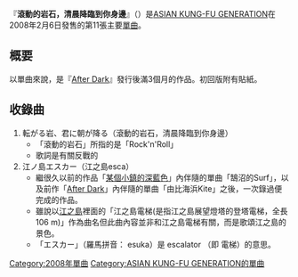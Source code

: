 {{Infobox song
| name       = 滾動的岩石，清晨降臨到你身邊
| type       = [[單曲|單曲]]
| artist     = [[ASIAN_KUNG-FU_GENERATION|ASIAN KUNG-FU GENERATION]]
| released   = 2008年2月6日
| cover      = Korogaru_Iwa_Kimi_ni_Asa_ga_Furu_CD_Cover.jpg
| genre      = [[日本搖滾樂|日本搖滾樂]]
| length     = 7分25秒
| label      = {{tsl|ja|Ki/oon Records|}}
| chart_position = *初登場6位（[[Oricon|Oricon]]）
| prev_title = [[After_Dark|After Dark]]
| prev_year  = 2007
| next_title = [[藤澤loser|藤澤loser]]
| next_year  = 2008
}}
{{Japanese|japanese=転がる岩、君に朝が降る|kana=ころがるいわ きみにあさがふる|romaji=Korogaruiwa Kiminiasagafuru}}

『'''滾動的岩石，清晨降臨到你身邊'''』（{{lang|ja|転がる岩、君に朝が降る}}）是[[ASIAN_KUNG-FU_GENERATION|ASIAN KUNG-FU GENERATION]]在2008年2月6日發售的第11張主要[[單曲|單曲]]。

==概要==
以單曲來說，是『[[After_Dark|After Dark]]』發行後滿3個月的作品。初回版附有貼紙。

==收錄曲==
#転がる岩、君に朝が降る（滾動的岩石，清晨降臨到你身邊）
#*「滾動的岩石」所指的是「Rock'n'Roll」 
#*歌詞是有關反戰的 
#江ノ島エスカー（江之島esca）
#*繼很久以前的作品「[[某個小鎮的深藍色|某個小鎮的深藍色]]」內伴隨的單曲「鵠沼的Surf」，以及前作「[[After_Dark|After Dark]]」內伴隨的單曲「由比海浜Kite」之後，一次錄過便完成的作品。
#*雖說以[[江之島|江之島]]裡面的「江之島電梯(是指江之島展望燈塔的登塔電梯，全長106 m)」作為曲名但此曲內容並非和江之島電梯有關，而是歌頌江之島的景色。
#*「エスカー」（羅馬拼音： esuka）是 escalator （即 電梯）的意思。


{{ASIAN KUNG-FU GENERATION}}
[[Category:2008年單曲|Category:2008年單曲]]
[[Category:ASIAN_KUNG-FU_GENERATION的單曲|Category:ASIAN KUNG-FU GENERATION的單曲]]